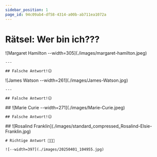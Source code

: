 ```yaml
---
sidebar_position: 1
page_id: 94c09ab4-df58-4314-a00b-ab711ea1072a
---
```



# Rätsel: Wer bin ich???

<AdventureOptions>
  <AdventureOption label="A" nextGuessIn={5}>
    ![Margaret Hamilton --width=305](./images/margaret-hamilton.jpeg)

    ---

    ## Falsche Antwort!😑
  </AdventureOption>

  <AdventureOption label="B" nextGuessIn={5}>
    ![James Watson --width=261](./images/James-Watson.jpg)

    ---

    ## Falsche Antwort!😑
  </AdventureOption>

  <AdventureOption label="C" nextGuessIn={5}>
    ## ![Marie Curie --width=271](./images/Marie-Curie.jpeg)

    ## Falsche Antwort!😑
  </AdventureOption>

  <AdventureOption label="D" nextGuessIn={5}>
    ## ![Rosalind Franklin](./images/standard_compressed_Rosalind-Elsie-Franklin.jpg)

    # Richtige Antwort 🥳🥳🥳

    ![--width=397](./images/20250401_104955.jpg)
  </AdventureOption>
</AdventureOptions>